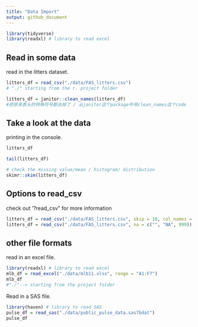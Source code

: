 ```yaml
---
title: "Data Import"
output: github_document
---
```


```r
library(tidyverse)
library(readxl) # library to read excel
```

## Read in some data

read in the litters dataset.
```r
litters_df = read_csv("./data/FAS_litters.csv")
# "./" starting from the r. project folder 

litters_df = janitor::clean_names(litters_df)
#把原来表头的特殊符号都去掉了 / 从janitor这个package中用clean_names这个code

```

##  Take a look at the data

printing in the console.

```r
litters_df

```

```r
tail(litters_df)
```


```r
# check the missing value/mean / histogram/ distribution
skimr::skim(litters_df)
```


## Options to read_csv

check out '?read_csv" for more information 
```r
litters_df = read_csv("./data/FAS_litters.csv", skip = 10, col_names = FALSE)
litters_df = read_csv("./data/FAS_litters.csv", na = c("", "NA", 999))

```

## other file formats

read in an excel file.
```r
library(readxl) # library to read excel
mlb_df = read_excel("./data/mlb11.xlsx", range = "A1:F7")
mlb_df
#"./"--> starting from the project folder 

```

Read in a SAS file.

```r
library(haven) # library to read SAS
pulse_df = read_sas("./data/public_pulse_data.sas7bdat")
pulse_df
```

